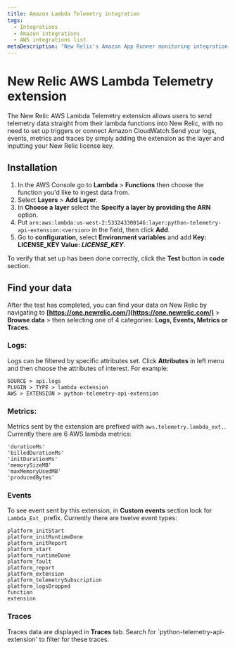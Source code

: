 ```yaml
---
title: Amazon Lambda Telemetry integration
tags:
  - Integrations
  - Amazon integrations
  - AWS integrations list
metaDescription: "New Relic's Amazon App Runner monitoring integration: what data it reports, and how to enable it."
---
```


 # New Relic AWS Lambda Telemetry extension

The New Relic AWS Lambda Telemetry extension allows users to send telemetry data straight from their lambda functions into New Relic, with no need to set up triggers or connect Amazon CloudWatch.Send your logs, events, metrics and traces by simply adding the extension as the layer and inputting your New Relic license key.

## Installation

1. In the AWS Console go to **Lambda** > **Functions** then choose the function you'd like to ingest data from.
2. Select **Layers** > **Add Layer**.
3. In **Choose a layer** select the **Specify a layer by providing the ARN** option.
4. Put `arn:aws:lambda:us-west-2:533243300146:layer:python-telemetry-api-extension:<version>` in the field, then click **Add**.
5. Go to **configuration**, select **Environment variables** and add **Key: LICENSE_KEY  Value: <var>LICENSE_KEY</var>**. 

To verify that set up has been done correctly, click the **Test** button in **code** section. 

## Find your data

After the test has completed, you can find your data on New Relic by navigating to **[https://one.newrelic.com/](https://one.newrelic.com/)** > **Browse data** > then selecting one of 4 categories: **Logs, Events, Metrics or Traces**.

### Logs:

Logs can be filtered by specific attributes set. Click **Attributes** in left menu and then choose the attributes of interest. For example:

```
SOURCE > api.logs
PLUGIN > TYPE > lambda extension
AWS > EXTENSION > python-telemetry-api-extension
```

### Metrics:

Metrics sent by the extension are prefixed with `aws.telemetry.lambda_ext.`. Currently there are 6 AWS lambda metrics:

```
'durationMs'
'billedDurationMs'
'initDurationMs'
'memorySizeMB'
'maxMemoryUsedMB'
'producedBytes'
```

### Events

To see event sent by this extension, in **Custom events** section look for `Lambda_Ext_` prefix. Currently there are
twelve event types:

```
platform_initStart
platform_initRuntimeDone
platform_initReport
platform_start
platform_runtimeDone
platform_fault
platform_report
platform_extension
platform_telemetrySubscription
platform_logsDropped
function
extension
```

### Traces

Traces data are displayed in **Traces** tab. Search for `python-telemetry-api-extension' to filter for these traces.
